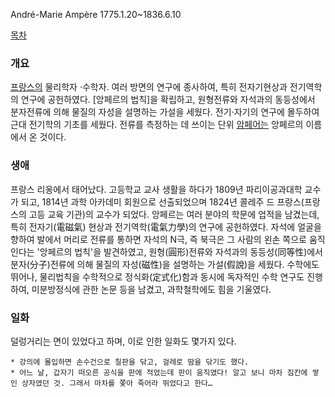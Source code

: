 André-Marie Ampère
1775.1.20~1836.6.10

[[목차]]

=== 개요 ===
[[프랑스]]의 물리학자 ·수학자. 여러 방면의 연구에 종사하여, 특히 전자기현상과 전기역학의 연구에 공헌하였다. [앙페르의 법칙]을 확립하고, 원형전류와 자석과의 동등성에서 분자전류에 의해 물질의 자성을 설명하는 가설을 세웠다. 전기·자기의 연구에 몰두하여 근대 전기학의 기초를 세웠다. 전류를 측정하는 데 쓰이는 단위 [[암페어]]는 앙페르의 이름에서 온 것이다.

=== 생애 ===
프랑스 리옹에서 태어났다. 고등학교 교사 생활을 하다가 1809년 파리이공과대학 교수가 되고, 1814년 과학 아카데미 회원으로 선출되었으며 1824년 콜레주 드 프랑스(프랑스의 고등 교육 기관)의 교수가 되었다. 앙페르는 여러 분야의 학문에 업적을 남겼는데, 특히 전자기(電磁氣) 현상과 전기역학(電氣力學)의 연구에 공헌하였다. 자석에 얼굴을 향하여 발에서 머리로 전류를 통하면 자석의 N극, 즉 북극은 그 사람의 왼손 쪽으로 움직인다는 '앙페르의 법칙'을 발견하였고, 원형(圓形)전류와 자석과의 동등성(同等性)에서 분자(分子)전류에 의해 물질의 자성(磁性)을 설명하는 가설(假說)을 세웠다. 수학에도 뛰어나, 물리법칙을 수학적으로 정식화(定式化)함과 동시에 독자적인 수학 연구도 진행하여, 미분방정식에 관한 논문 등을 남겼고, 과학철학에도 힘을 기울였다.

=== 일화 ===
덜렁거리는 면이 있었다고 하며, 이로 인한 일화도 몇가지 있다.

 * 강의에 몰입하면 손수건으로 칠판을 닦고, 걸레로 땀을 닦기도 했다.
 * 어느 날, 갑자기 떠오른 공식을 판에 적었는데 판이 움직였다! 알고 보니 마차 짐칸에 쌓인 상자였던 것. 그래서 마차를 쫓아 죽어라 뛰었다고 한다…
